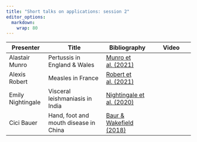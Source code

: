 ```yaml
---
title: "Short talks on applications: session 2"
editor_options: 
  markdown: 
    wrap: 80
---
```


| Presenter         | Title                                 | Bibliography                                                              | Video |
|-----------------|-------------------------|---------------------|-----------------|
| Alastair Munro    | Pertussis in England & Wales          | [Munro et al. (2021)](https://doi.org/10.1016/j.socscimed.2020.113295)    |       |
| Alexis Robert     | Measles in France                     | [Robert et al. (2021)](https://doi.org/10.1101/2021.05.31.21257977)       |       |
| Emily Nightingale | Visceral leishmaniasis in India       | [Nightingale et al. (2020)](https://doi.org/10.1371/journal.pntd.0008422) |       |
| Cici Bauer        | Hand, foot and mouth disease in China | [Baur & Wakefield (2018)](https://doi.org/10.1111/rssc.12284)             |       |
